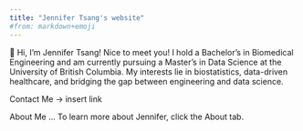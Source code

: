 ```yaml
---
title: "Jennifer Tsang's website"
#from: markdown+emoji
---
```


👋 Hi, I’m Jennifer Tsang! Nice to meet you! 
I hold a Bachelor’s in Biomedical Engineering and am currently pursuing a Master’s in Data Science at the University of British Columbia. My interests lie in biostatistics, data-driven healthcare, and bridging the gap between engineering and data science.

Contact Me -> insert link


About Me
...
To learn more about Jennifer, click the About tab. 
